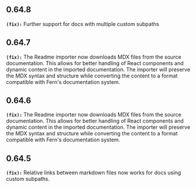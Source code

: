 ## 0.64.8
**`(fix):`** Further support for docs with multiple custom subpaths


## 0.64.7
**`(fix):`** The Readme importer now downloads MDX files from the source documentation. 
This allows for better handling of React components and dynamic content in the imported documentation. 
The importer will preserve the MDX syntax and structure while converting the content to a format compatible with Fern's documentation system.


## 0.64.6
**`(fix):`** The Readme importer now downloads MDX files from the source documentation. 
This allows for better handling of React components and dynamic content in the imported documentation. 
The importer will preserve the MDX syntax and structure while converting the content to a format compatible with Fern's documentation system.


## 0.64.5
**`(fix):`** Relative links between markdown files now works for docs using custom subpaths. 


